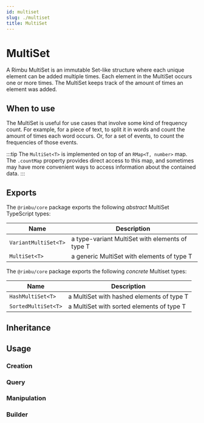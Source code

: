 ```yaml
---
id: multiset
slug: ./multiset
title: MultiSet
---
```



# MultiSet

A Rimbu MultiSet is an immutable Set-like structure where each unique element can be added multiple times. Each element in the MultiSet occurs one or more times. The MultiSet keeps track of the amount of times an element was added.

## When to use

The MultiSet is useful for use cases that involve some kind of frequency count. For example, for a piece of text, to split it in words and count the amount of times each word occurs. Or, for a set of events, to count the frequencies of those events.

:::tip
The `MultiSet<T>` is implemented on top of an `RMap<T, number>` map. The `.countMap` property provides direct access to this map, and sometimes may have more convenient ways to access information about the contained data.
:::

## Exports

The `@rimbu/core` package exports the following _abstract_ MultiSet TypeScript types:

| Name                 | Description                                     |
| -------------------- | ----------------------------------------------- |
| `VariantMultiSet<T>` | a type-variant MultiSet with elements of type T |
| `MultiSet<T>`        | a generic MultiSet with elements of type T      |

The `@rimbu/core` package exports the following _concrete_ Multiset types:

| Name                | Description                               |
| ------------------- | ----------------------------------------- |
| `HashMultiSet<T>`   | a MultiSet with hashed elements of type T |
| `SortedMultiSet<T>` | a MultiSet with sorted elements of type T |

## Inheritance

<UmlGraph contents={inheritance} />

## Usage

### Creation

<SandBox path="multiset/create.ts" />

### Query

<SandBox path="multiset/query.ts" />

### Manipulation

<SandBox path="multiset/manipulation.ts" />

### Builder

<SandBox path="multiset/build.ts" />
